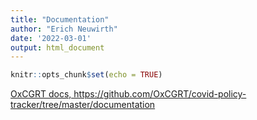 ```yaml
---
title: "Documentation"
author: "Erich Neuwirth"
date: '2022-03-01'
output: html_document
---
```


```r
knitr::opts_chunk$set(echo = TRUE)
```

[OxCGRT docs, https://github.com/OxCGRT/covid-policy-tracker/tree/master/documentation](https://github.com/OxCGRT/covid-policy-tracker/tree/master/documentation)